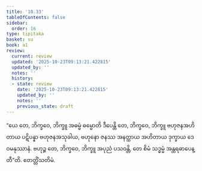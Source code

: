 ```yaml
---
title: '10.33'
tableOfContents: false
sidebar:
  order: 16
type: tipitaka
basket: su
book: a1
review:
  current: review
  updated: '2025-10-23T09:13:21.422815'
  updated_by: ''
  notes: ''
  history:
  - state: review
    date: '2025-10-23T09:13:21.422815'
    updated_by: ''
    notes: ''
    previous_state: draft
---
```



<ReviewStatus review={frontmatter.review} showDetails={true} />

<HypothesisAnnotation frontmatter={frontmatter} />

<DynamicBreadcrumb />

<Division number="130" book="a1" e="ch" v="15" p="18">

<Paragraph number="236" book="a1">
“ယေ တေ, ဘိက္ခဝေ, ဘိက္ခူ အဓမ္မံ ဓမ္မောတိ ဒီပေန္တိ တေ, ဘိက္ခဝေ, ဘိက္ခူ ဗဟုဇနအဟိတာယ ပဋိပန္နာ ဗဟုဇနအသုခါယ, ဗဟုနော ဇနဿ အနတ္ထာယ အဟိတာယ ဒုက္ခာယ ဒေဝမနုဿာနံ. ဗဟုဉ္စ တေ, ဘိက္ခဝေ, ဘိက္ခူ အပုညံ ပသဝန္တိ, တေ စိမံ သဒ္ဓမ္မံ အန္တရဓာပေန္တီ”တိ.

</Paragraph>
</Division>

<Paragraph number="237" type="center" book="a1">
တေတ္တိံသတိမံ.
</Paragraph>